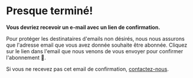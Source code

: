 # Presque terminé!

**Vous devriez recevoir un e-mail avec un lien de confirmation.**

Pour protéger les destinataires d'emails non désirés, nous nous assurons que l'adresse email que vous avez donnée souhaite être abonnée. Cliquez sur le lien dans l'email que nous venons de vous envoyer pour confirmer l'abonnement 🙂.

Si vous ne recevez pas cet email de confirmation, [contactez-nous](mailto:contact@opentermsarchive.org).
